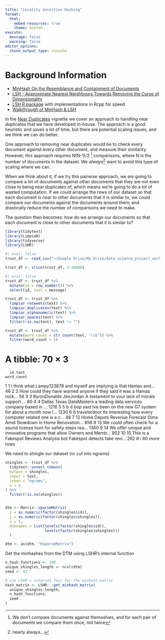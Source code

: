 ```yaml
---
title: "Locality Sensitive Hashing"
format:
  html: 
    embed-resources: true
    theme: united
execute:
  message: false
  warning: false
editor_options: 
  chunk_output_type: console
---
```


# Background Information

-   [MinHash On the Resemblance and Containment of Documents](https://www.cs.princeton.edu/courses/archive/spring13/cos598C/broder97resemblance.pdf)
-   [LSH - Approximate Nearest Neighbours Towards Removing the Curse of Dimensionality](https://graphics.stanford.edu/courses/cs468-06-fall/Papers/06%20indyk%20motwani%20-%20stoc98.pdf)
- [LSH R package](https://github.com/dselivanov/LSHR) with implementations in Rcpp for speed
- [Walkthrough of MinHash & LSH](https://dzone.com/articles/minhash-lsh-implementation-walkthrough)

In the [Near Duplicates](vignettes/near_duplicates.Rmd) vignette we cover an approach to handling near duplicates that we have developed in-house. The approach is a good heuristic and saves a lot of time, but there are potential scaling issues, and we think we can do better.

One approach to removing near duplicates would be to check every document against every other document, and measure their similarity. However, this approach requires N(N-1)/2 ^[We don't compare documents against themselves, and for each pair of documents we compare them once, not twice] comparisons, where N is the number of documents in the dataset. We *always*^[nearly always...] want to avoid this type of scaling where we can.

When we think about it, if we try this pairwise approach, we are going to compare a lot of documents against other documents that they are not even close to being near duplicates of, which means we're going to do a lot of wasted computation. If we could arrange the rows of our dataset so that each document is near to other documents that it is similar to, we could compare our documents against the documents around them, and drastically reduce the number of comparisons we need to make.

The question then becomes: how do we arrange our documents so that each document is close to other documents that it is similar to?



```r
library(tidytext)
library(LimpiaR)
library(tidyverse)
library(LSHR)
```

```r
#| eval: false
trust_df <- read_csv("~/Google Drive/My Drive/data_science_project_work/microsoft/project_work/789_taxonomy_of_spam/data/project_samples/trust_distrust_757_100k_sample.csv")

trust_df <- slice(trust_df, 1:10000)
```


```r
#| eval: false
trust_df <- trust_df %>%
  mutate(id = row_number()) %>%
  select(id, text = message)

trust_df <- trust_df %>%
  limpiar_retweets(text) %>%
  limpiar_duplicates(text) %>%
  limpiar_alphanumeric(text) %>%
  limpiar_spaces(text) %>%
  filter(!is.na(text), text != "")

trust_df <- trust_df %>%
  mutate(word_count = str_count(text, "\\b")) %>%
  filter(word_count > 5)
```

# A tibble: 70 × 3
      id text                                                                word_count
   <int> <chr>                                                                    <int>
 1     1 I think what Lampy123678 and myself are implying is that Hamas and…         46
 2     2 How could they have warned anyone if they said it was a Hamas rock…         56
 3     3 ByronDonalds JimJordan A testament to your lack of morals support …         80
 4     4 Dallas Texas DataMasters a leading data services company based in …       1216
 5     5 b d bop said Ive been on the new G7 system for about a month now I…       1230
 6     6 travelerdoor Its interesting how every computer related one is a c…         48
 7    12 Home Depots Revenue Forecast Dims Amid Slowdown in Home Renovation…        856
 8    13 We could often check for a sound license hunt for safety steps rea…       1360
 9    14 We offer unique and innovative programs that allow Owners and Memb…        902
10    15 This is a Fakespot Reviews Analysis bot Fakespot detects fake revi…        262
# ℹ 60 more rows


We need to shingle our dataset (or cut into ngrams)
```r
shingles <- trust_df %>%
  tidytext::unnest_tokens(
  output = shingles,
  input = text,
  token = "ngrams",
  n = 5
) %>%
  filter(!is.na(shingles))


dtm <- Matrix::sparseMatrix(
  i = as.numeric(factor(shingles$id)),
  j = as.numeric(factor(shingles$shingles)), 
  x = 1,
  dimnames = list(levels(factor(shingles$id)),
                  levels(factor(shingles$shingles)))
  )

dtm <- as(dtm, "RsparseMatrix")
```


Get the minhashes from the DTM using LSHR's internal function
```r
n_hash_functions <- 100  
unique_shingles_length <- ncol(dtm) 
seed <- 42  

# use LSHR's internal func for the minhash matrix
hash_matrix <- LSHR:::get_minhash_matrix(
  unique_shingles_length, 
  n_hash_functions, 
  seed
)
```

